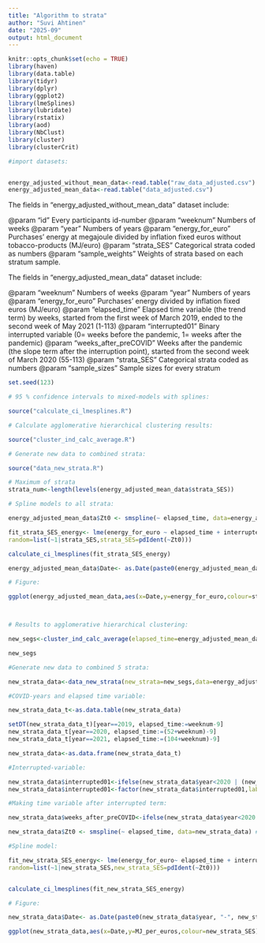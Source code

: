 ```yaml
---
title: "Algorithm to strata"
author: "Suvi Ahtinen"
date: "2025-09"
output: html_document
---
```


```r
knitr::opts_chunk$set(echo = TRUE)
library(haven)
library(data.table)
library(tidyr)
library(dplyr)
library(ggplot2)
library(lmeSplines)
library(lubridate)
library(rstatix)
library(aod)
library(NbClust)
library(cluster)
library(clusterCrit)

#import datasets:


energy_adjusted_without_mean_data<-read.table("raw_data_adjusted.csv")
energy_adjusted_mean_data<-read.table("data_adjusted.csv")


```
The fields in "energy_adjusted_without_mean_data" dataset include:

@param "id" Every participants id-number
@param "weeknum" Numbers of weeks 
@param "year" Numbers of years 
@param "energy_for_euro" Purchases' energy at megajoule divided by inflation fixed euros without tobacco-products (MJ/euro)
@param "strata_SES" Categorical strata coded as numbers
@param "sample_weights" Weights of strata based on each stratum sample.


The fields in "energy_adjusted_mean_data" dataset include:

@param "weeknum" Numbers of weeks 
@param "year" Numbers of years 
@param "energy_for_euro" Purchases' energy divided by inflation fixed euros (MJ/euro)
@param "elapsed_time" Elapsed time variable (the trend term) by weeks, started from the first week of March 2019, ended to the second week of May 2021 (1-113)
@param "interrupted01" Binary interrupted variable (0= weeks before the pandemic, 1= weeks after the pandemic)
@param "weeks_after_preCOVID" Weeks after the pandemic (the slope term after the interruption point), started from the second week of March 2020 (55-113)
@param "strata_SES" Categorical strata coded as numbers
@param "sample_sizes" Sample sizes for every stratum


```r

set.seed(123)

# 95 % confidence intervals to mixed-models with splines:

source("calculate_ci_lmesplines.R")

# Calculate agglomerative hierarchical clustering results:

source("cluster_ind_calc_average.R")

# Generate new data to combined strata:  

source("data_new_strata.R")

# Maximum of strata
strata_num<-length(levels(energy_adjusted_mean_data$strata_SES))

# Spline models to all strata:

energy_adjusted_mean_data$Zt0 <- smspline(~ elapsed_time, data=energy_adjusted_mean_data) #smoothing splines

fit_strata_SES_energy<- lme(energy_for_euro ~ elapsed_time + interrupted01 + weeks_after_preCOVID + elapsed_time:strata_SES + interrupted01:strata_SES + weeks_after_preCOVID:strata_SES, data=energy_adjusted_mean_data,
random=list(~1|strata_SES,strata_SES=pdIdent(~Zt0)))

calculate_ci_lmesplines(fit_strata_SES_energy)

energy_adjusted_mean_data$Date<- as.Date(paste0(energy_adjusted_mean_data$year, "-", energy_adjusted_mean_data$weeknum, "-", 7), format = "%Y-%U-%u")

# Figure:

ggplot(energy_adjusted_mean_data,aes(x=Date,y=energy_for_euro,colour=strata_SES)) + geom_line(aes(y = fitted(fit_strata_SES_energy))) + labs(y="Weekly means of energy per used euros (MJ/e)",x="Time (month/year)",colour="Strata") + theme_bw() + scale_x_date(limits=c(as.Date("2019-03-03"),as.Date("2021-05-07")),date_labels = "%m/%Y",date_breaks="3 months") + geom_vline(xintercept=as.Date("2020-03-16"),linetype="dashed") 



# Results to agglomerative hierarchical clustering:

new_segs<-cluster_ind_calc_average(elapsed_time=energy_adjusted_mean_data$elapsed_time,strata=energy_adjusted_mean_data$strata_SES,fit_model=fitted(fit_strata_SES_energy),strata_num=strata_num, samples=energy_adjusted_mean_data$sample_sizes)

new_segs

#Generate new data to combined 5 strata:

new_strata_data<-data_new_strata(new_strata=new_segs,data=energy_adjusted_without_mean_data, strata_number=5)

#COVID-years and elapsed time variable:

new_strata_data_t<-as.data.table(new_strata_data)

setDT(new_strata_data_t)[year==2019, elapsed_time:=weeknum-9] 
new_strata_data_t[year==2020, elapsed_time:=(52+weeknum)-9] 
new_strata_data_t[year==2021, elapsed_time:=(104+weeknum)-9] 

new_strata_data<-as.data.frame(new_strata_data_t)

#Interrupted-variable:

new_strata_data$interrupted01<-ifelse(new_strata_data$year<2020 | (new_strata_data$weeknum<=11 & new_strata_data$year==2020),0,1)
new_strata_data$interrupted01<-factor(new_strata_data$interrupted01,labels=c("Baseline (from the first week of March 2019 to second week of March 2020)","COVID year 1 (from the second week of March 2020 to the second week of May 2021)"))

#Making time variable after interrupted term:

new_strata_data$weeks_after_preCOVID<-ifelse(new_strata_data$year<2020 | (new_strata_data$weeknum<=11 & new_strata_data$year==2020),0,new_strata_data$elapsed_time)

new_strata_data$Zt0 <- smspline(~ elapsed_time, data=new_strata_data) #smoothing splines

#Spline model:

fit_new_strata_SES_energy<- lme(energy_for_euro~ elapsed_time + interrupted01 + weeks_after_preCOVID+ elapsed_time:new_strata_SES+ interrupted01:new_strata_SES + weeks_after_preCOVID:new_strata_SES, data=new_strata_data,
random=list(~1|new_strata_SES,new_strata_SES=pdIdent(~Zt0)))


calculate_ci_lmesplines(fit_new_strata_SES_energy)

# Figure:

new_strata_data$Date<- as.Date(paste0(new_strata_data$year, "-", new_strata_data$weeknum, "-", 7), format = "%Y-%U-%u")

ggplot(new_strata_data,aes(x=Date,y=MJ_per_euros,colour=new_strata_SES)) + geom_point() + geom_line(aes(y = fitted(fit_new_strata_SES_energy))) + labs(y="Energy-for-euro (MJ/€)",x="Time (month/year)",colour="Algorithmically combinated strata") + theme_bw() + scale_x_date(limits=c(as.Date("2019-03-03"),as.Date("2021-05-07")),date_labels = "%m/%Y",date_breaks="3 months",date_minor_breaks = "1 week") + scale_colour_manual(values=cbbPalette) + geom_vline(xintercept=as.Date("2020-03-16"),linetype="dashed") 



```